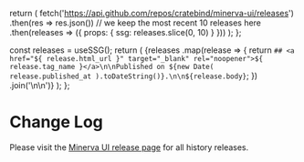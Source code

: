 

  return (
    fetch('https://api.github.com/repos/cratebind/minerva-ui/releases')
      .then(res => res.json())
      // we keep the most recent 10 releases here
      .then(releases => ({ props: { ssg: releases.slice(0, 10) } }))
  );
};

  const releases = useSSG();
  return (
    <Markdown>
      {releases
        .map(release => {
          return `## <a href="${
            release.html_url
          }" target="_blank" rel="noopener">${
            release.tag_name
          }</a>\n\nPublished on ${new Date(
            release.published_at
          ).toDateString()}.\n\n${release.body}`;
        })
        .join('\n\n')}
    </Markdown>
  );
};

# Change Log

Please visit the [Minerva UI release page](https://github.com/cratebind/minerva-ui/releases) for all history releases.

<ReleasesRenderer />
